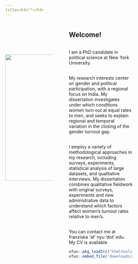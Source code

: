 ```yaml
---
title=<h3>""</h3>
---
```





:::: {style="display: flex;"}

::: {style="width:30%;margin-top:90px;"}

![](pics/portraitcropped.jpg){width=400px}
:::

::: {width:"10%";}

:::

::: {style="width:40%; margin-left:50px;"}
## Welcome!

<br>
I am a PhD candidate in political science at New York University.

<br>
My research interests center on gender and political participation, with a regional focus on India. My dissertation investigates under which conditions women turn out at equal rates to men, and seeks to explain regional and temporal variation in the closing of the gender turnout gap. 

<br>
I employ a variety of methodological approaches in my research, including surveys, experiments, statistical analysis of large datasets, and qualitative interviews. My dissertation combines qualitative fieldwork with original surveys, experiments and new administrative data to understand which factors affect women's turnout rates relative to men's.

<br>
You can contact me at franziska 'at' nyu 'dot' edu. My CV is available 
```r
xfun::pkg_load2(c("htmltools", "mime"))
xfun::embed_file('downloads/Academic CV.pdf', text ="here.")
```
:::

::::    





